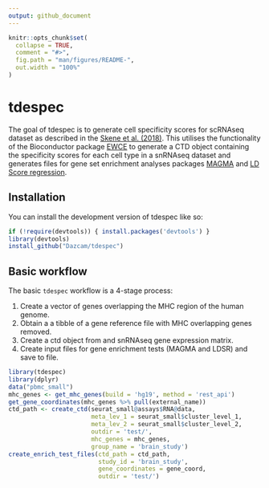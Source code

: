 ```yaml
---
output: github_document
---
```


<!-- README.md is generated from README.Rmd. Please edit that file -->

```r
knitr::opts_chunk$set(
  collapse = TRUE,
  comment = "#>",
  fig.path = "man/figures/README-",
  out.width = "100%"
)
```

# tdespec

<!-- badges: start -->
<!-- badges: end -->

The goal of tdespec is to generate cell specificity scores for scRNAseq dataset as 
described in the [Skene et al. (2018)](https://www.nature.com/articles/s41588-018-0129-5).
This utilises the functionality of the Bioconductor package 
[EWCE](https://github.com/NathanSkene/EWCE/) to generate a CTD object containing the specificity 
scores for each cell type in a snRNAseq dataset and generates files for gene set 
enrichment analyses packages [MAGMA](https://ctg.cncr.nl/software/magma) and 
[LD Score regression](https://github.com/bulik/ldsc). 

## Installation

You can install the development version of tdespec like so:

``` r
if (!require(devtools)) { install.packages('devtools') } 
library(devtools)
install_github("Dazcam/tdespec")
```

## Basic workflow

The basic `tdespec` workflow is a 4-stage process:

1. Create a vector of genes overlapping the MHC region of the human genome.
2. Obtain a a tibble of a gene reference file with MHC overlapping genes removed.
3. Create a ctd object from and snRNAseq gene expression matrix.
4. Create input files for gene enrichment tests (MAGMA and LDSR) and save to file.

```r
library(tdespec)
library(dplyr)
data("pbmc_small")
mhc_genes <- get_mhc_genes(build = 'hg19', method = 'rest_api')
get_gene_coordinates(mhc_genes %>% pull(external_name))
ctd_path <- create_ctd(seurat_small@assays$RNA@data, 
                       meta_lev_1 = seurat_small$cluster_level_1,
                       meta_lev_2 = seurat_small$cluster_level_2,
                       outdir = 'test/',
                       mhc_genes = mhc_genes,
                       group_name = 'brain_study')
create_enrich_test_files(ctd_path = ctd_path, 
                         study_id = 'brain_study',
                         gene_coordinates = gene_coord,
                         outdir = 'test/')
```

